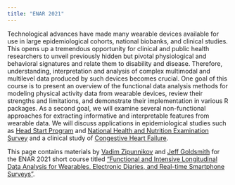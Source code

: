```yaml
---
title: "ENAR 2021"
---
```


Technological advances have made many wearable devices available for use in large epidemiological cohorts, national biobanks, and clinical studies. This opens up a tremendous opportunity for clinical and public health researchers to unveil previously hidden but pivotal physiological and behavioral signatures and relate them to disability and disease. Therefore, understanding, interpretation and analysis of complex multimodal and multilevel data produced by such devices becomes crucial. One goal of this course is to present an overview of the functional data analysis methods for modeling physical activity data from wearable devices, review their strengths and limitations, and demonstrate their implementation in various R packages. As a second goal, we will  examine several non-functional approaches for extracting informative and interpretable features from wearable data. We will discuss applications in epidemiological studies such as [Head Start Program](https://journals.lww.com/acsm-msse/fulltext/2016/09000/New_Insights_into_Activity_Patterns_in_Children,.11.aspx) and [National Health and Nutrition Examination Survey](https://link.springer.com/article/10.1007/s12561-018-09229-9) and a clinical study of [Congestive Heart Failure](https://www.tandfonline.com/doi/full/10.1080/01621459.2018.1482750).

This page contains materials by [Vadim Zipunnikov](http://www.biostat.jhsph.edu/~vzipunni/) and [Jeff Goldsmith](http://jeffgoldsmith.com) for the ENAR 2021 short course titled ["Functional and Intensive Longitudinal Data Analysis for Wearables, Electronic Diaries, and Real-time Smartphone Surveys"](https://ww2.amstat.org/meetings/jsm/2019/onlineprogram/ActivityDetails.cfm?SessionID=218199).
